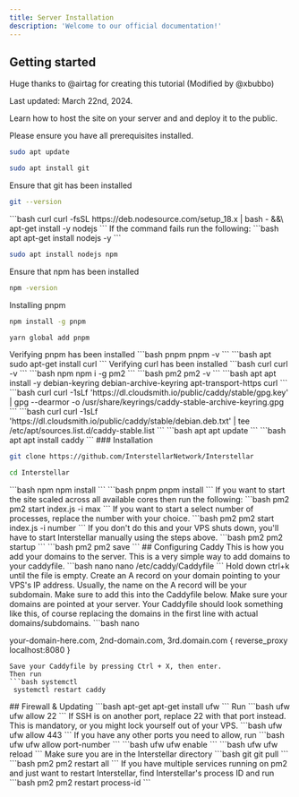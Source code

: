 ```yaml
---
title: Server Installation
description: 'Welcome to our official documentation!'
---
```


## Getting started
Huge thanks to @airtag for creating this tutorial (Modified by @xbubbo)

Last updated: March 22nd, 2024.

Learn how to host the site on your server and and deploy it to the public.

Please ensure you have all prerequisites installed.
<AccordionGroup>
  <Accordion icon="rectangle-terminal" title="Installing Git">

```bash apt
sudo apt update
```
``` bash apt 
sudo apt install git
```
Ensure that git has been installed 
```bash git 
git --version
```
  </Accordion>
    <Accordion icon="rectangle-terminal" title="Installing Node">
    ```bash curl
    curl -fsSL https://deb.nodesource.com/setup_18.x | bash - &&\ apt-get install -y nodejs
    ```
    If the command fails run the following:
    ```bash apt
    apt-get install nodejs -y
    ```

</Accordion>
  <Accordion icon="rectangle-terminal" title="Installing NPM/PNPM">

``` bash apt 
sudo apt install nodejs npm
```
Ensure that npm has been installed
```bash npm
npm -version
```
Installing pnpm 
<CodeGroup>
```bash npm
npm install -g pnpm
```
```bash yarn
yarn global add pnpm
```
</CodeGroup>
Verifying pnpm has been installed
```bash pnpm 
pnpm -v
```
</Accordion>
  <Accordion icon="rectangle-terminal" title="Installing Curl">
```bash apt
sudo apt-get install curl
```
Verifying curl has been installed
```bash curl 
curl -v
```
</Accordion>
  <Accordion icon="rectangle-terminal" title="Installing PM2">
```bash npm
npm i -g pm2
```
```bash pm2
pm2 -v 
```
</Accordion>
    <Accordion icon="rectangle-terminal" title="Installing Caddy">
    ```bash apt
 apt install -y debian-keyring debian-archive-keyring apt-transport-https curl
    ```
        ```bash curl
curl -1sLf 'https://dl.cloudsmith.io/public/caddy/stable/gpg.key' | gpg --dearmor -o /usr/share/keyrings/caddy-stable-archive-keyring.gpg 
   ```
        ```bash curl
curl -1sLf 'https://dl.cloudsmith.io/public/caddy/stable/debian.deb.txt' | tee /etc/apt/sources.list.d/caddy-stable.list
    ```
        ```bash apt
 apt update    
 ```
        ```bash apt
apt install caddy
    ```
    
</Accordion>
</AccordionGroup>
### Installation


<AccordionGroup>
  <Accordion icon="github" title="Clone our repository locally">

```bash git
git clone https://github.com/InterstellarNetwork/Interstellar
```
```bash cd 
cd Interstellar
```
  </Accordion>
  <Accordion icon="rectangle-terminal" title="Install Depenedices">
  <CodeGroup>
```bash npm
npm install
```
```bash pnpm
pnpm install
```
</CodeGroup>

  </Accordion>
    <Accordion icon="rocket" title="Start the site">
  If you want to start the site scaled across all available cores then run the following:
```bash pm2
pm2 start index.js -i max
```
If you want to start a select number of processes, replace the number with your choice.
```bash pm2
pm2 start index.js -i number
``` 
If you don't do this and your VPS shuts down, you'll have to start Interstellar manually using the steps above.
```bash pm2
pm2 startup 
```
```bash pm2
pm2 save 
```
  </Accordion>
</AccordionGroup>
## Configuring Caddy
This is how you add your domains to the server.
<AccordionGroup>
  <Accordion icon="rectangle-terminal" title="Edit the Caddyfile">
This is a very simple way to add domains to your caddyfile.
```bash nano
nano /etc/caddy/Caddyfile
```
Hold down ctrl+k until the file is empty.
  </Accordion>
      <Accordion icon="rectangle-terminal" title="Pointing domains at your server">
Create an A record on your domain pointing to your VPS's IP address. Usually, the name on the A record will be your subdomain. Make sure to add this into the Caddyfile below.
</Accordion>
    <Accordion icon="rocket" title="Adding domains">
Make sure your domains are pointed at your server.
Your Caddyfile should look something like this, of course replacing the domains in the first line with actual domains/subdomains.
```bash nano 

your-domain-here.com, 2nd-domain.com, 3rd.domain.com {
reverse_proxy localhost:8080
}
```
Save your Caddyfile by pressing Ctrl + X, then enter.
Then run
```bash systemctl
 systemctl restart caddy
```
</Accordion>
</AccordionGroup>
## Firewall & Updating
<AccordionGroup>
    <Accordion icon="rocket" title="Setting up a firewall">
    ```bash apt-get
    apt-get install ufw
```
Run 
```bash ufw
 ufw allow 22
 ```
  If SSH is on another port, replace 22 with that port instead. This is mandatory, or you might lock yourself out of your VPS.
```bash ufw
ufw allow 443
```
If you have any other ports you need to allow, run 
```bash ufw
ufw allow port-number
```
```bash ufw 
ufw enable
```
```bash ufw
ufw reload
```
</Accordion>
    <Accordion icon="rocket" title="Updating Interstellar">
Make sure you are in the Interstellar directory
```bash git
git pull 
```
```bash pm2 
pm2 restart all 
```
If you have multiple services running on pm2 and just want to restart Interstellar, find Interstellar's process ID and run
```bash pm2 
pm2 restart process-id 
```
</Accordion>
</AccordionGroup>